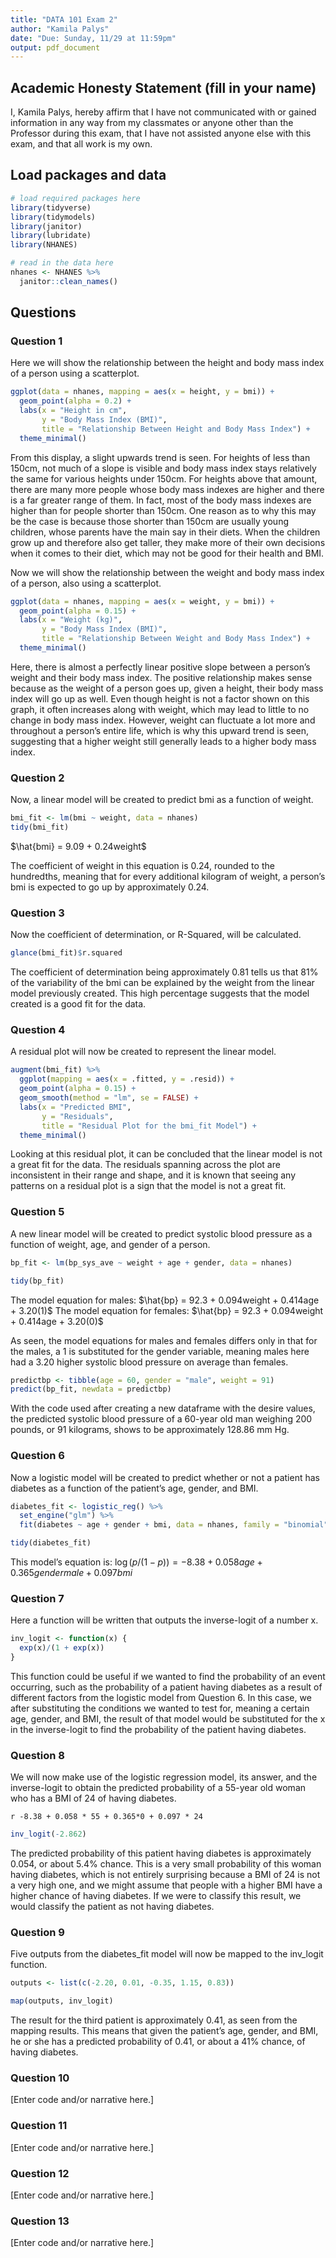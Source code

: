 ```yaml
---
title: "DATA 101 Exam 2"
author: "Kamila Palys"
date: "Due: Sunday, 11/29 at 11:59pm"
output: pdf_document
---
```


## Academic Honesty Statement (fill in your name)

I, Kamila Palys, hereby affirm that I have not communicated with or gained information in any way from my classmates or anyone other than the Professor during this exam, that I have not assisted anyone else with this exam, and that all work is my own.

## Load packages and data

```r
# load required packages here
library(tidyverse)
library(tidymodels)
library(janitor)
library(lubridate)
library(NHANES)
```

```r
# read in the data here
nhanes <- NHANES %>%
  janitor::clean_names()
```

## Questions 

### Question 1

Here we will show the relationship between the height and body mass index of a person using a scatterplot. 

```r
ggplot(data = nhanes, mapping = aes(x = height, y = bmi)) +
  geom_point(alpha = 0.2) + 
  labs(x = "Height in cm", 
       y = "Body Mass Index (BMI)", 
       title = "Relationship Between Height and Body Mass Index") +
  theme_minimal()
```

From this display, a slight upwards trend is seen. For heights of less than 150cm, not much of a slope is visible and body mass index stays relatively the same for various heights under 150cm. For heights above that amount, there are many more people whose body mass indexes are higher and there is a far greater range of them. In fact, most of the body mass indexes are higher than for people shorter than 150cm. One reason as to why this may be the case is because those shorter than 150cm are usually young children, whose parents have the main say in their diets. When the children grow up and therefore also get taller, they make more of their own decisions when it comes to their diet, which may not be good for their health and BMI. 

Now we will show the relationship between the weight and body mass index of a person, also using a scatterplot. 

```r
ggplot(data = nhanes, mapping = aes(x = weight, y = bmi)) +
  geom_point(alpha = 0.15) + 
  labs(x = "Weight (kg)", 
       y = "Body Mass Index (BMI)", 
       title = "Relationship Between Weight and Body Mass Index") + 
  theme_minimal()
```

Here, there is almost a perfectly linear positive slope between a person's weight and their body mass index. The positive relationship makes sense because as the weight of a person goes up, given a height, their body mass index will go up as well. Even though height is not a factor shown on this graph, it often increases along with weight, which may lead to little to no change in body mass index. However, weight can fluctuate a lot more and throughout a person's entire life, which is why this upward trend is seen, suggesting that a higher weight still generally leads to a higher body mass index. 

### Question 2

Now, a linear model will be created to predict bmi as a function of weight.  

```r
bmi_fit <- lm(bmi ~ weight, data = nhanes)
tidy(bmi_fit)
```

$\hat{bmi} = 9.09 + 0.24weight$

The coefficient of weight in this equation is 0.24, rounded to the hundredths, meaning that for every additional kilogram of weight, a person's bmi is expected to go up by approximately 0.24. 

### Question 3

Now the coefficient of determination, or R-Squared, will be calculated.

```r
glance(bmi_fit)$r.squared
```

The coefficient of determination being approximately 0.81 tells us that 81% of the variability of the bmi can be explained by the weight from the linear model previously created. This high percentage suggests that the model created is a good fit for the data. 

### Question 4

A residual plot will now be created to represent the linear model. 

```r
augment(bmi_fit) %>%
  ggplot(mapping = aes(x = .fitted, y = .resid)) + 
  geom_point(alpha = 0.15) + 
  geom_smooth(method = "lm", se = FALSE) +
  labs(x = "Predicted BMI", 
       y = "Residuals", 
       title = "Residual Plot for the bmi_fit Model") + 
  theme_minimal()
```

Looking at this residual plot, it can be concluded that the linear model is not a great fit for the data. The residuals spanning across the plot are inconsistent in their range and shape, and it is known that seeing any patterns on a residual plot is a sign that the model is not a great fit. 

### Question 5

A new linear model will be created to predict systolic blood pressure as a function of weight, age, and gender of a person. 

```r
bp_fit <- lm(bp_sys_ave ~ weight + age + gender, data = nhanes)

tidy(bp_fit)
```

The model equation for males: $\hat{bp} = 92.3 + 0.094weight + 0.414age + 3.20(1)$
The model equation for females: $\hat{bp} = 92.3 + 0.094weight + 0.414age + 3.20(0)$

As seen, the model equations for males and females differs only in that for the males, a 1 is substituted for the gender variable, meaning males here had a 3.20 higher systolic blood pressure on average than females. 

```r
predictbp <- tibble(age = 60, gender = "male", weight = 91)
predict(bp_fit, newdata = predictbp)
```

With the code used after creating a new dataframe with the desire values, the predicted systolic blood pressure of a 60-year old man weighing 200 pounds, or 91 kilograms, shows to be approximately 128.86 mm Hg. 

### Question 6

Now a logistic model will be created to predict whether or not a patient has diabetes as a function of the patient's age, gender, and BMI. 

```r
diabetes_fit <- logistic_reg() %>%
  set_engine("glm") %>%
  fit(diabetes ~ age + gender + bmi, data = nhanes, family = "binomial")

tidy(diabetes_fit)
```

This model's equation is: $\log(p/(1-p)) = -8.38 + 0.058age + 0.365gendermale + 0.097bmi$

### Question 7

Here a function will be written that outputs the inverse-logit of a number x. 

```r
inv_logit <- function(x) {
  exp(x)/(1 + exp(x))
}
```

This function could be useful if we wanted to find the probability of an event occurring, such as the probability of a patient having diabetes as a result of different factors from the logistic model from Question 6. In this case, we after substituting the conditions we wanted to test for, meaning a certain age, gender, and BMI, the result of that model would be substituted for the x in the inverse-logit to find the probability of the patient having diabetes. 

### Question 8

We will now make use of the logistic regression model, its answer, and the inverse-logit to obtain the predicted probability of a 55-year old woman who has a BMI of 24 of having diabetes.

`r -8.38 + 0.058 * 55 + 0.365*0 + 0.097 * 24`
```r
inv_logit(-2.862)
```

The predicted probability of this patient having diabetes is approximately 0.054, or about 5.4% chance. This is a very small probability of this woman having diabetes, which is not entirely surprising because a BMI of 24 is not a very high one, and we might assume that people with a higher BMI have a higher chance of having diabetes. If we were to classify this result, we would classify the patient as not having diabetes.

### Question 9

Five outputs from the diabetes_fit model will now be mapped to the inv_logit function. 

```r
outputs <- list(c(-2.20, 0.01, -0.35, 1.15, 0.83))

map(outputs, inv_logit)
```

The result for the third patient is approximately 0.41, as seen from the mapping results. This means that given the patient's age, gender, and BMI, he or she has a predicted probability of 0.41, or about a 41% chance, of having diabetes. 

### Question 10

[Enter code and/or narrative here.]

### Question 11

[Enter code and/or narrative here.]

### Question 12

[Enter code and/or narrative here.]

### Question 13

[Enter code and/or narrative here.]
